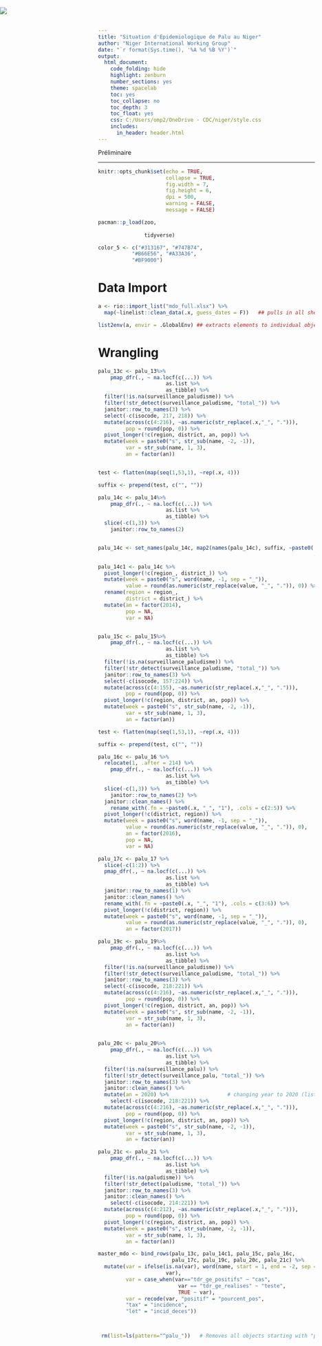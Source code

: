 ---
title: "Situation d'Epidemiologique de Palu au Niger"
author: "Niger International Working Group"
date: "`r format(Sys.time(), '%A %d %B %Y')`"
output:
  html_document:
    code_folding: hide
    highlight: zenburn
    number_sections: yes
    theme: spacelab
    toc: yes
    toc_collapse: no
    toc_depth: 3
    toc_float: yes
    css: C:/Users/omp2/OneDrive - CDC/niger/style.css
    includes:
      in_header: header.html
---


<div class="watermark">Préliminaire</div>


<div style="position: fixed; top: 3; left: 0px;; height: 15%;
  width: 15%;">
  ![](years.png)
</div>




---

```{r setup, include=FALSE}
knitr::opts_chunk$set(echo = TRUE,
                      collapse = TRUE,
                      fig.width = 7,
                      fig.height = 6,
                      dpi = 500,
                      warning = FALSE,
                      message = FALSE)

```


```{r}
pacman::p_load(zoo, 
               
               tidyverse)

color_5 <- c("#313167", "#747B74", 
           "#B66E56", "#A33A36", 
           "#BF9000")
```

# Data Import
```{r}
a <- rio::import_list("mdo_full.xlsx") %>% 
  map(~linelist::clean_data(.x, guess_dates = F))   ## pulls in all sheets in MDO Excel file

list2env(a, envir = .GlobalEnv) ## extracts elements to individual objects in Global Environment
```

# Wrangling
```{r}

palu_13c <- palu_13%>% 
    pmap_dfr(., ~ na.locf(c(...)) %>%
                      as.list %>%
                      as_tibble) %>% 
  filter(!is.na(surveillance_paludisme)) %>% 
  filter(!str_detect(surveillance_paludisme, "total_")) %>% 
  janitor::row_to_names(3) %>% 
  select(-c(isocode, 217, 218)) %>% 
  mutate(across(c(4:216), ~as.numeric(str_replace(.x,"_", "."))), 
         pop = round(pop, 0)) %>% 
  pivot_longer(!c(region, district, an, pop)) %>% 
  mutate(week = paste0("s", str_sub(name, -2, -1)), 
         var = str_sub(name, 1, 3), 
         an = factor(an))


test <- flatten(map(seq(1,53,1), ~rep(.x, 4)))

suffix <- prepend(test, c("", ""))

palu_14c <- palu_14%>% 
    pmap_dfr(., ~ na.locf(c(...)) %>%
                      as.list %>%
                      as_tibble) %>% 
  slice(-c(1,3)) %>% 
    janitor::row_to_names(2)


palu_14c <- set_names(palu_14c, map2(names(palu_14c), suffix, ~paste0(.x, "_", 
                                                                      .y)))

palu_14c1 <- palu_14c %>% 
  pivot_longer(!c(region_, district_)) %>% 
  mutate(week = paste0("s", word(name, -1, sep = "_")), 
         value = round(as.numeric(str_replace(value, "_", ".")), 0)) %>% 
  rename(region = region_, 
         district = district_) %>% 
  mutate(an = factor(2014), 
         pop = NA, 
         var = NA)


palu_15c <- palu_15%>% 
    pmap_dfr(., ~ na.locf(c(...)) %>%
                      as.list %>%
                      as_tibble) %>% 
  filter(!is.na(surveillance_paludisme)) %>% 
  filter(!str_detect(surveillance_paludisme, "total_")) %>% 
  janitor::row_to_names(3) %>% 
  select(-c(isocode, 157:224)) %>% 
  mutate(across(c(4:155), ~as.numeric(str_replace(.x,"_", "."))), 
         pop = round(pop, 0)) %>% 
  pivot_longer(!c(region, district, an, pop)) %>% 
  mutate(week = paste0("s", str_sub(name, -2, -1)), 
         var = str_sub(name, 1, 3), 
         an = factor(an))

test <- flatten(map(seq(1,53,1), ~rep(.x, 4)))

suffix <- prepend(test, c("", ""))

palu_16c <- palu_16 %>% 
  relocate(1, .after = 214) %>% 
    pmap_dfr(., ~ na.locf(c(...)) %>%
                      as.list %>%
                      as_tibble) %>% 
  slice(-c(1,3)) %>% 
    janitor::row_to_names(2) %>% 
  janitor::clean_names() %>% 
    rename_with(.fn = ~paste0(.x, "_", "1"), .cols = c(2:5)) %>% 
  pivot_longer(!c(district, region)) %>% 
  mutate(week = paste0("s", word(name, -1, sep = "_")), 
         value = round(as.numeric(str_replace(value, "_", ".")), 0), 
         an = factor(2016),
         pop = NA, 
         var = NA)

palu_17c <- palu_17 %>% 
  slice(-c(1:2)) %>% 
  pmap_dfr(., ~ na.locf(c(...)) %>%
                      as.list %>%
                      as_tibble) %>% 
  janitor::row_to_names(1) %>% 
  janitor::clean_names() %>% 
  rename_with(.fn = ~paste0(.x, "_", "1"), .cols = c(3:6)) %>% 
  pivot_longer(!c(district, region)) %>% 
  mutate(week = paste0("s", word(name, -1, sep = "_")), 
         value = round(as.numeric(str_replace(value, "_", ".")), 0), 
         an = factor(2017))

palu_19c <- palu_19%>% 
    pmap_dfr(., ~ na.locf(c(...)) %>%
                      as.list %>%
                      as_tibble) %>% 
  filter(!is.na(surveillance_paludisme)) %>% 
  filter(!str_detect(surveillance_paludisme, "total_")) %>% 
  janitor::row_to_names(3) %>% 
  select(-c(isocode, 218:221)) %>% 
  mutate(across(c(4:216), ~as.numeric(str_replace(.x,"_", "."))), 
         pop = round(pop, 0)) %>% 
  pivot_longer(!c(region, district, an, pop)) %>% 
  mutate(week = paste0("s", str_sub(name, -2, -1)), 
         var = str_sub(name, 1, 3), 
         an = factor(an))
  

palu_20c <- palu_20%>% 
    pmap_dfr(., ~ na.locf(c(...)) %>%
                      as.list %>%
                      as_tibble) %>% 
  filter(!is.na(surveillance_palu)) %>% 
  filter(!str_detect(surveillance_palu, "total_")) %>% 
  janitor::row_to_names(3) %>%
  janitor::clean_names() %>% 
  mutate(an = 2020) %>%                   # changing year to 2020 (listed as 2019, but weeks correspond to 2020)
    select(-c(isocode, 218:221)) %>% 
  mutate(across(c(4:216), ~as.numeric(str_replace(.x,"_", "."))), 
         pop = round(pop, 0)) %>% 
  pivot_longer(!c(region, district, an, pop)) %>% 
  mutate(week = paste0("s", str_sub(name, -2, -1)), 
         var = str_sub(name, 1, 3), 
         an = factor(an))

palu_21c <- palu_21 %>% 
    pmap_dfr(., ~ na.locf(c(...)) %>%
                      as.list %>%
                      as_tibble) %>% 
  filter(!is.na(paludisme)) %>% 
  filter(!str_detect(paludisme, "total_")) %>% 
  janitor::row_to_names(3) %>%
  janitor::clean_names() %>% 
    select(-c(isocode, 214:221)) %>% 
  mutate(across(c(4:212), ~as.numeric(str_replace(.x,"_", "."))), 
         pop = round(pop, 0)) %>% 
  pivot_longer(!c(region, district, an, pop)) %>% 
  mutate(week = paste0("s", str_sub(name, -2, -1)), 
         var = str_sub(name, 1, 3), 
         an = factor(an))

master_mdo <- bind_rows(palu_13c, palu_14c1, palu_15c, palu_16c, 
                        palu_17c, palu_19c, palu_20c, palu_21c) %>% 
  mutate(var = ifelse(is.na(var), word(name, start = 1, end = -2, sep = "_"), 
                      var), 
         var = case_when(var=="tdr_ge_positifs" ~ "cas", 
                          var == "tdr_ge_realises" ~ "teste", 
                          TRUE ~ var),
         var = recode(var, "positif" = "pourcent_pos", 
         "tax" = "incidence", 
         "let" = "incid_deces"))



 rm(list=ls(pattern="^palu_"))   # Removes all objects starting with "palu_"
```

